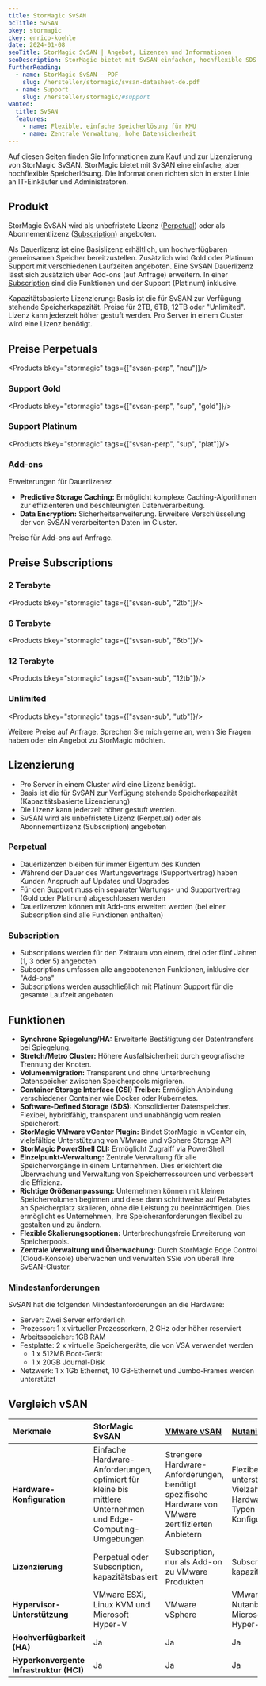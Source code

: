 ```yaml
---
title: StorMagic SvSAN
bcTitle: SvSAN
bkey: stormagic
ckey: enrico-koehle
date: 2024-01-08
seoTitle: StorMagic SvSAN | Angebot, Lizenzen und Informationen
seoDescription: StorMagic bietet mit SvSAN einfachen, hochflexible SDS für KMU
furtherReading:
  - name: StorMagic SvSAN - PDF
    slug: /hersteller/stormagic/svsan-datasheet-de.pdf
  - name: Support
    slug: /hersteller/stormagic/#support
wanted:
  title: SvSAN
  features:
    - name: Flexible, einfache Speicherlösung für KMU
    - name: Zentrale Verwaltung, hohe Datensicherheit
---
```


<Intro>

Auf diesen Seiten finden Sie Informationen zum Kauf und zur Lizenzierung von StorMagic SvSAN.
StorMagic bietet mit SvSAN eine einfache, aber hochflexible Speicherlösung.
Die Informationen richten sich in erster Linie an IT-Einkäufer und Administratoren.

</Intro>

<TOC />


## Produkt

StorMagic SvSAN wird als unbefristete Lizenz ([Perpetual](#preise-perpetuals)) oder als Abonnementlizenz ([Subscription](#preise-subscriptions)) angeboten.

Als Dauerlizenz ist eine Basislizenz erhältlich, um hochverfügbaren gemeinsamen Speicher bereitzustellen. Zusätzlich wird Gold oder Platinum Support mit verschiedenen Laufzeiten angeboten.
Eine SvSAN Dauerlizenz lässt sich zusätzlich über Add-ons (auf Anfrage) erweitern.
In einer [Subscription](#preise-subscriptions) sind die Funktionen und der Support (Platinum) inklusive.

Kapazitätsbasierte Lizenzierung: Basis ist die für SvSAN zur Verfügung stehende Speicherkapazität.
Preise für 2TB, 6TB, 12TB oder "Unlimited". Lizenz kann jederzeit höher gestuft werden.
Pro Server in einem Cluster wird eine Lizenz benötigt.



## Preise Perpetuals

<Products bkey="stormagic" tags={["svsan-perp", "neu"]}/>

### Support Gold

<Products bkey="stormagic" tags={["svsan-perp", "sup", "gold"]}/>

### Support Platinum

<Products bkey="stormagic" tags={["svsan-perp", "sup", "plat"]}/>


### Add-ons

Erweiterungen für Dauerlizenez

<ArrowList>

- **Predictive Storage Caching:** Ermöglicht komplexe Caching-Algorithmen zur effizienteren und beschleunigten Datenverarbeitung.
- **Data Encryption:** Sicherheitserweiterung. Erweitere Verschlüsselung der von SvSAN verarbeitenten Daten im Cluster.

</ArrowList>

<Info>

Preise für Add-ons auf Anfrage.

</Info>


## Preise Subscriptions

### 2 Terabyte

<Products bkey="stormagic" tags={["svsan-sub", "2tb"]}/>

### 6 Terabyte

<Products bkey="stormagic" tags={["svsan-sub", "6tb"]}/>

### 12 Terabyte

<Products bkey="stormagic" tags={["svsan-sub", "12tb"]}/>

### Unlimited

<Products bkey="stormagic" tags={["svsan-sub", "utb"]}/>



<GetInTouch>

Weitere Preise auf Anfrage. Sprechen Sie mich gerne an, wenn Sie Fragen haben oder ein Angebot zu StorMagic möchten.

</GetInTouch>



## Lizenzierung

<ArrowList>

- Pro Server in einem Cluster wird eine Lizenz benötigt.
- Basis ist die für SvSAN zur Verfügung stehende Speicherkapazität (Kapazitätsbasierte Lizenzierung)
- Die Lizenz kann jederzeit höher gestuft werden.
- SvSAN wird als unbefristete Lizenz (Perpetual) oder als Abonnementlizenz (Subscription) angeboten

### Perpetual

- Dauerlizenzen bleiben für immer Eigentum des Kunden
- Während der Dauer des Wartungsvertrags (Supportvertrag) haben Kunden Anspruch auf Updates und Upgrades
- Für den Support muss ein separater Wartungs- und Supportvertrag (Gold oder Platinum) abgeschlossen werden
- Dauerlizenzen können mit Add-ons erweitert werden (bei einer Subscription sind alle Funktionen enthalten)

### Subscription

- Subscriptions werden für den Zeitraum von einem, drei oder fünf Jahren (1, 3 oder 5) angeboten
- Subscriptions umfassen alle angebotenenen Funktionen, inklusive der "Add-ons"
- Subscriptions werden ausschließlich mit Platinum Support für die gesamte Laufzeit angeboten

</ArrowList>



## Funktionen

<ArrowList>

- **Synchrone Spiegelung/HA:** Erweiterte Bestätigtung der Datentransfers bei Spiegelung.
- **Stretch/Metro Cluster:** Höhere Ausfallsicherheit durch geografische Trennung der Knoten.
- **Volumenmigration:** Transparent und ohne Unterbrechung Datenspeicher zwischen Speicherpools migrieren.
- **Container Storage Interface (CSI) Treiber:** Ermöglich Anbindung verschiedener Container wie Docker oder Kubernetes.
- **Software-Defined Storage (SDS):** Konsolidierter Datenspeicher. Flexibel, hybridfähig, transparent und unabhängig vom realen Speicherort.
- **StorMagic VMware vCenter Plugin:** Bindet StorMagic in vCenter ein, vielefältige Unterstützung von VMware und vSphere Storage API
- **StorMagic PowerShell CLI:** Ermöglicht Zugraiff via PowerShell
- **Einzelpunkt-Verwaltung:** Zentrale Verwaltung für alle Speichervorgänge in einem Unternehmen. Dies erleichtert die Überwachung und Verwaltung von Speicherressourcen und verbessert die Effizienz.
- **Richtige Größenanpassung:** Unternehmen können mit kleinen Speichervolumen beginnen und diese dann schrittweise auf Petabytes an Speicherplatz skalieren, ohne die Leistung zu beeinträchtigen. Dies ermöglicht es Unternehmen, ihre Speicheranforderungen flexibel zu gestalten und zu ändern.
- **Flexible Skalierungsoptionen:** Unterbrechungsfreie Erweiterung von Speicherpools.
- **Zentrale Verwaltung und Überwachung:** Durch StorMagic Edge Control (Cloud-Konsole) überwachen und verwalten SSie von überall Ihre SvSAN-Cluster.

</ArrowList>

### Mindestanforderungen

SvSAN hat die folgenden Mindestanforderungen an die Hardware:

<ArrowList>

- Server: Zwei Server erforderlich
- Prozessor: 1 x virtueller Prozessorkern, 2 GHz oder höher reserviert
- Arbeitsspeicher: 1GB RAM
- Festplatte: 2 x virtuelle Speichergeräte, die von VSA verwendet werden
  - 1 x 512MB Boot-Gerät
  - 1 x 20GB Journal-Disk
- Netzwerk: 1 x 1Gb Ethernet, 10 GB-Ethernet und Jumbo-Frames werden unterstützt

</ArrowList>


## Vergleich vSAN


| Merkmale | StorMagic SvSAN | [VMware vSAN](/hersteller/vmware/vsan/) | [Nutanix NUS](/hersteller/nutanix/unified-storage/) | [DataCore SANsymphony](/hersteller/datacore/sansymphony/) |
|:----------|:-----------------|:-------------|:---------|:----------|
| **Hardware-Konfiguration** | Einfache Hardware-Anforderungen, optimiert für kleine bis mittlere Unternehmen und Edge-Computing-Umgebungen | Strengere Hardware-Anforderungen, benötigt spezifische Hardware von VMware zertifizierten Anbietern | Flexibel, unterstützt eine Vielzahl von Hardware-Typen und -Konfigurationen | Flexibel, Herstellerunabhängig |
| **Lizenzierung** | Perpetual oder Subscription, kapazitätsbasiert | Subscription, nur als Add-on zu VMware Produkten | Subscription, kapazitätsbasiert | Term, kapazitätsbasiert |
| **Hypervisor-Unterstützung** | VMware ESXi, Linux KVM und Microsoft Hyper-V | VMware vSphere | VMware ESXi, Nutanix AHV, Microsoft Hyper-V | VMware ESXi, Nutanix AHV, Microsoft Hyper-V |
| **Hochverfügbarkeit (HA)** | Ja | Ja | Ja | Ja |
| **Hyperkonvergente Infrastruktur (HCI)** | Ja | Ja | Ja | Ja |



<GetInTouch theme="light" />
